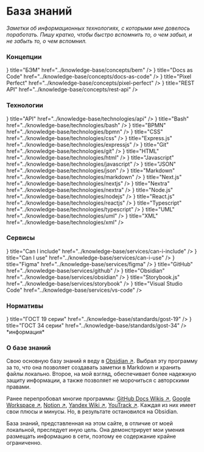 
# База знаний

*Заметки об информационных технологиях, с которыми мне довелось поработать. Пишу кратко, чтобы быстро вспомнить то, о чем забыл, и не забыть то, о чем вспомнил.*

### Концепции

<Cards num={3}>
	<Cards.Card 
		arrow
		icon={<svg xmlns="http://www.w3.org/2000/svg"	fill="none"	viewBox="0 0 24 24" strokeWidth="1.5" stroke="currentColor"> <path	strokeLinecap="round" strokeLinejoin="round" d="M15.75 17.25v3.375c0 .621-.504 1.125-1.125 1.125h-9.75a1.125 1.125 0 01-1.125-1.125V7.875c0-.621.504-1.125 1.125-1.125H6.75a9.06 9.06 0 011.5.124m7.5 10.376h3.375c.621 0 1.125-.504 1.125-1.125V11.25c0-4.46-3.243-8.161-7.5-8.876a9.06 9.06 0 00-1.5-.124H9.375c-.621 0-1.125.504-1.125 1.125v3.5m7.5 10.375H9.375a1.125 1.125 0 01-1.125-1.125v-9.25m12 6.625v-1.875a3.375 3.375 0 00-3.375-3.375h-1.5a1.125 1.125 0 01-1.125-1.125v-1.5a3.375 3.375 0 00-3.375-3.375H9.75"/></svg>}
    title="БЭМ"
    href="../knowledge-base/concepts/bem"
  />
	<Cards.Card 
		arrow
		icon={<svg xmlns="http://www.w3.org/2000/svg"	fill="none"	viewBox="0 0 24 24" strokeWidth="1.5" stroke="currentColor"> <path	strokeLinecap="round" strokeLinejoin="round" d="M15.75 17.25v3.375c0 .621-.504 1.125-1.125 1.125h-9.75a1.125 1.125 0 01-1.125-1.125V7.875c0-.621.504-1.125 1.125-1.125H6.75a9.06 9.06 0 011.5.124m7.5 10.376h3.375c.621 0 1.125-.504 1.125-1.125V11.25c0-4.46-3.243-8.161-7.5-8.876a9.06 9.06 0 00-1.5-.124H9.375c-.621 0-1.125.504-1.125 1.125v3.5m7.5 10.375H9.375a1.125 1.125 0 01-1.125-1.125v-9.25m12 6.625v-1.875a3.375 3.375 0 00-3.375-3.375h-1.5a1.125 1.125 0 01-1.125-1.125v-1.5a3.375 3.375 0 00-3.375-3.375H9.75"/></svg>}
    title="Docs as Code"
    href="../knowledge-base/concepts/docs-as-code"
  />
	<Cards.Card 
		arrow
		icon={<svg xmlns="http://www.w3.org/2000/svg"	fill="none"	viewBox="0 0 24 24"	strokeWidth="1.5" stroke="currentColor">	<path	strokeLinecap="round" strokeLinejoin="round" d="M6 6.878V6a2.25 2.25 0 012.25-2.25h7.5A2.25 2.25 0 0118 6v.878m-12 0c.235-.083.487-.128.75-.128h10.5c.263 0 .515.045.75.128m-12 0A2.25 2.25 0 004.5 9v.878m13.5-3A2.25 2.25 0 0119.5 9v.878m0 0a2.246 2.246 0 00-.75-.128H5.25c-.263 0-.515.045-.75.128m15 0A2.25 2.25 0 0121 12v6a2.25 2.25 0 01-2.25 2.25H5.25A2.25 2.25 0 013 18v-6c0-.98.626-1.813 1.5-2.122"/></svg>} 
    title="Pixel Perfect"
    href="../knowledge-base/concepts/pixel-perfect"
  />
	<Cards.Card 
		arrow
		icon={<svg xmlns="http://www.w3.org/2000/svg"	fill="none"	viewBox="0 0 24 24"	strokeWidth="1.5" stroke="currentColor">	<path	strokeLinecap="round" strokeLinejoin="round" d="M6 6.878V6a2.25 2.25 0 012.25-2.25h7.5A2.25 2.25 0 0118 6v.878m-12 0c.235-.083.487-.128.75-.128h10.5c.263 0 .515.045.75.128m-12 0A2.25 2.25 0 004.5 9v.878m13.5-3A2.25 2.25 0 0119.5 9v.878m0 0a2.246 2.246 0 00-.75-.128H5.25c-.263 0-.515.045-.75.128m15 0A2.25 2.25 0 0121 12v6a2.25 2.25 0 01-2.25 2.25H5.25A2.25 2.25 0 013 18v-6c0-.98.626-1.813 1.5-2.122"/></svg>} 
    title="REST API"
    href="../knowledge-base/concepts/rest-api"
  />
</Cards>

### Технологии

<Cards num={3}>
	<Cards.Card 
		arrow
		icon={<svg xmlns="http://www.w3.org/2000/svg"	fill="none"	viewBox="0 0 24 24"	strokeWidth="1.5" stroke="currentColor">	<path	strokeLinecap="round" strokeLinejoin="round" d="M6 6.878V6a2.25 2.25 0 012.25-2.25h7.5A2.25 2.25 0 0118 6v.878m-12 0c.235-.083.487-.128.75-.128h10.5c.263 0 .515.045.75.128m-12 0A2.25 2.25 0 004.5 9v.878m13.5-3A2.25 2.25 0 0119.5 9v.878m0 0a2.246 2.246 0 00-.75-.128H5.25c-.263 0-.515.045-.75.128m15 0A2.25 2.25 0 0121 12v6a2.25 2.25 0 01-2.25 2.25H5.25A2.25 2.25 0 013 18v-6c0-.98.626-1.813 1.5-2.122"/></svg>} 
    title="API"
    href="../knowledge-base/technologies/api"
  />
		<Cards.Card 
		arrow
		icon={<svg xmlns="http://www.w3.org/2000/svg"	fill="none"	viewBox="0 0 24 24"	strokeWidth="1.5" stroke="currentColor">	<path	strokeLinecap="round" strokeLinejoin="round" d="M6 6.878V6a2.25 2.25 0 012.25-2.25h7.5A2.25 2.25 0 0118 6v.878m-12 0c.235-.083.487-.128.75-.128h10.5c.263 0 .515.045.75.128m-12 0A2.25 2.25 0 004.5 9v.878m13.5-3A2.25 2.25 0 0119.5 9v.878m0 0a2.246 2.246 0 00-.75-.128H5.25c-.263 0-.515.045-.75.128m15 0A2.25 2.25 0 0121 12v6a2.25 2.25 0 01-2.25 2.25H5.25A2.25 2.25 0 013 18v-6c0-.98.626-1.813 1.5-2.122"/></svg>} 
    title="Bash"
    href="../knowledge-base/technologies/bash"
  />
	<Cards.Card 
		arrow
		icon={<svg xmlns="http://www.w3.org/2000/svg"	fill="none"	viewBox="0 0 24 24"	strokeWidth="1.5" stroke="currentColor">	<path	strokeLinecap="round" strokeLinejoin="round" d="M6 6.878V6a2.25 2.25 0 012.25-2.25h7.5A2.25 2.25 0 0118 6v.878m-12 0c.235-.083.487-.128.75-.128h10.5c.263 0 .515.045.75.128m-12 0A2.25 2.25 0 004.5 9v.878m13.5-3A2.25 2.25 0 0119.5 9v.878m0 0a2.246 2.246 0 00-.75-.128H5.25c-.263 0-.515.045-.75.128m15 0A2.25 2.25 0 0121 12v6a2.25 2.25 0 01-2.25 2.25H5.25A2.25 2.25 0 013 18v-6c0-.98.626-1.813 1.5-2.122"/></svg>} 
    title="BPMN"
    href="../knowledge-base/technologies/bpmn"
  />
		<Cards.Card 
		arrow
		icon={<svg xmlns="http://www.w3.org/2000/svg"	fill="none"	viewBox="0 0 24 24"	strokeWidth="1.5" stroke="currentColor">	<path	strokeLinecap="round" strokeLinejoin="round" d="M6 6.878V6a2.25 2.25 0 012.25-2.25h7.5A2.25 2.25 0 0118 6v.878m-12 0c.235-.083.487-.128.75-.128h10.5c.263 0 .515.045.75.128m-12 0A2.25 2.25 0 004.5 9v.878m13.5-3A2.25 2.25 0 0119.5 9v.878m0 0a2.246 2.246 0 00-.75-.128H5.25c-.263 0-.515.045-.75.128m15 0A2.25 2.25 0 0121 12v6a2.25 2.25 0 01-2.25 2.25H5.25A2.25 2.25 0 013 18v-6c0-.98.626-1.813 1.5-2.122"/></svg>} 
    title="CSS"
    href="../knowledge-base/technologies/css"
  />
		<Cards.Card 
		arrow
		icon={<svg xmlns="http://www.w3.org/2000/svg"	fill="none"	viewBox="0 0 24 24"	strokeWidth="1.5" stroke="currentColor">	<path	strokeLinecap="round" strokeLinejoin="round" d="M6 6.878V6a2.25 2.25 0 012.25-2.25h7.5A2.25 2.25 0 0118 6v.878m-12 0c.235-.083.487-.128.75-.128h10.5c.263 0 .515.045.75.128m-12 0A2.25 2.25 0 004.5 9v.878m13.5-3A2.25 2.25 0 0119.5 9v.878m0 0a2.246 2.246 0 00-.75-.128H5.25c-.263 0-.515.045-.75.128m15 0A2.25 2.25 0 0121 12v6a2.25 2.25 0 01-2.25 2.25H5.25A2.25 2.25 0 013 18v-6c0-.98.626-1.813 1.5-2.122"/></svg>} 
    title="Express.js"
    href="../knowledge-base/technologies/expressjs"
  />
	<Cards.Card 
		arrow
		icon={<svg xmlns="http://www.w3.org/2000/svg"	fill="none"	viewBox="0 0 24 24" strokeWidth="1.5" stroke="currentColor"> <path	strokeLinecap="round" strokeLinejoin="round" d="M15.75 17.25v3.375c0 .621-.504 1.125-1.125 1.125h-9.75a1.125 1.125 0 01-1.125-1.125V7.875c0-.621.504-1.125 1.125-1.125H6.75a9.06 9.06 0 011.5.124m7.5 10.376h3.375c.621 0 1.125-.504 1.125-1.125V11.25c0-4.46-3.243-8.161-7.5-8.876a9.06 9.06 0 00-1.5-.124H9.375c-.621 0-1.125.504-1.125 1.125v3.5m7.5 10.375H9.375a1.125 1.125 0 01-1.125-1.125v-9.25m12 6.625v-1.875a3.375 3.375 0 00-3.375-3.375h-1.5a1.125 1.125 0 01-1.125-1.125v-1.5a3.375 3.375 0 00-3.375-3.375H9.75"/></svg>}
    title="Git"
    href="../knowledge-base/technologies/git"
  />
	<Cards.Card 
		arrow
		icon={<svg xmlns="http://www.w3.org/2000/svg"	fill="none"	viewBox="0 0 24 24"	strokeWidth="1.5" stroke="currentColor">	<path	strokeLinecap="round" strokeLinejoin="round" d="M6 6.878V6a2.25 2.25 0 012.25-2.25h7.5A2.25 2.25 0 0118 6v.878m-12 0c.235-.083.487-.128.75-.128h10.5c.263 0 .515.045.75.128m-12 0A2.25 2.25 0 004.5 9v.878m13.5-3A2.25 2.25 0 0119.5 9v.878m0 0a2.246 2.246 0 00-.75-.128H5.25c-.263 0-.515.045-.75.128m15 0A2.25 2.25 0 0121 12v6a2.25 2.25 0 01-2.25 2.25H5.25A2.25 2.25 0 013 18v-6c0-.98.626-1.813 1.5-2.122"/></svg>} 
    title="HTML"
    href="../knowledge-base/technologies/html"
  />
	<Cards.Card 
		arrow
		icon={<svg xmlns="http://www.w3.org/2000/svg"	fill="none"	viewBox="0 0 24 24"	strokeWidth="1.5" stroke="currentColor">	<path	strokeLinecap="round" strokeLinejoin="round" d="M6 6.878V6a2.25 2.25 0 012.25-2.25h7.5A2.25 2.25 0 0118 6v.878m-12 0c.235-.083.487-.128.75-.128h10.5c.263 0 .515.045.75.128m-12 0A2.25 2.25 0 004.5 9v.878m13.5-3A2.25 2.25 0 0119.5 9v.878m0 0a2.246 2.246 0 00-.75-.128H5.25c-.263 0-.515.045-.75.128m15 0A2.25 2.25 0 0121 12v6a2.25 2.25 0 01-2.25 2.25H5.25A2.25 2.25 0 013 18v-6c0-.98.626-1.813 1.5-2.122"/></svg>} 
    title="Javascript"
    href="../knowledge-base/technologies/javascript"
  />
	<Cards.Card 
		arrow
		icon={<svg xmlns="http://www.w3.org/2000/svg"	fill="none"	viewBox="0 0 24 24"	strokeWidth="1.5" stroke="currentColor">	<path	strokeLinecap="round" strokeLinejoin="round" d="M6 6.878V6a2.25 2.25 0 012.25-2.25h7.5A2.25 2.25 0 0118 6v.878m-12 0c.235-.083.487-.128.75-.128h10.5c.263 0 .515.045.75.128m-12 0A2.25 2.25 0 004.5 9v.878m13.5-3A2.25 2.25 0 0119.5 9v.878m0 0a2.246 2.246 0 00-.75-.128H5.25c-.263 0-.515.045-.75.128m15 0A2.25 2.25 0 0121 12v6a2.25 2.25 0 01-2.25 2.25H5.25A2.25 2.25 0 013 18v-6c0-.98.626-1.813 1.5-2.122"/></svg>} 
    title="JSON"
    href="../knowledge-base/technologies/json"
  />
	<Cards.Card 
		arrow
		icon={<svg xmlns="http://www.w3.org/2000/svg"	fill="none"	viewBox="0 0 24 24"	strokeWidth="1.5" stroke="currentColor">	<path	strokeLinecap="round" strokeLinejoin="round" d="M6 6.878V6a2.25 2.25 0 012.25-2.25h7.5A2.25 2.25 0 0118 6v.878m-12 0c.235-.083.487-.128.75-.128h10.5c.263 0 .515.045.75.128m-12 0A2.25 2.25 0 004.5 9v.878m13.5-3A2.25 2.25 0 0119.5 9v.878m0 0a2.246 2.246 0 00-.75-.128H5.25c-.263 0-.515.045-.75.128m15 0A2.25 2.25 0 0121 12v6a2.25 2.25 0 01-2.25 2.25H5.25A2.25 2.25 0 013 18v-6c0-.98.626-1.813 1.5-2.122"/></svg>} 
    title="Markdown"
    href="../knowledge-base/technologies/markdown"
  />
	<Cards.Card 
		arrow
		icon={<svg xmlns="http://www.w3.org/2000/svg"	fill="none"	viewBox="0 0 24 24"	strokeWidth="1.5" stroke="currentColor">	<path	strokeLinecap="round" strokeLinejoin="round" d="M6 6.878V6a2.25 2.25 0 012.25-2.25h7.5A2.25 2.25 0 0118 6v.878m-12 0c.235-.083.487-.128.75-.128h10.5c.263 0 .515.045.75.128m-12 0A2.25 2.25 0 004.5 9v.878m13.5-3A2.25 2.25 0 0119.5 9v.878m0 0a2.246 2.246 0 00-.75-.128H5.25c-.263 0-.515.045-.75.128m15 0A2.25 2.25 0 0121 12v6a2.25 2.25 0 01-2.25 2.25H5.25A2.25 2.25 0 013 18v-6c0-.98.626-1.813 1.5-2.122"/></svg>} 
    title="Next.js"
    href="../knowledge-base/technologies/nextjs"
  />
	<Cards.Card 
		arrow
		icon={<svg xmlns="http://www.w3.org/2000/svg"	fill="none"	viewBox="0 0 24 24"	strokeWidth="1.5" stroke="currentColor">	<path	strokeLinecap="round" strokeLinejoin="round" d="M6 6.878V6a2.25 2.25 0 012.25-2.25h7.5A2.25 2.25 0 0118 6v.878m-12 0c.235-.083.487-.128.75-.128h10.5c.263 0 .515.045.75.128m-12 0A2.25 2.25 0 004.5 9v.878m13.5-3A2.25 2.25 0 0119.5 9v.878m0 0a2.246 2.246 0 00-.75-.128H5.25c-.263 0-.515.045-.75.128m15 0A2.25 2.25 0 0121 12v6a2.25 2.25 0 01-2.25 2.25H5.25A2.25 2.25 0 013 18v-6c0-.98.626-1.813 1.5-2.122"/></svg>} 
    title="Nextra"
    href="../knowledge-base/technologies/nextra"
  />
	<Cards.Card 
		arrow
		icon={<svg xmlns="http://www.w3.org/2000/svg"	fill="none"	viewBox="0 0 24 24"	strokeWidth="1.5" stroke="currentColor">	<path	strokeLinecap="round" strokeLinejoin="round" d="M6 6.878V6a2.25 2.25 0 012.25-2.25h7.5A2.25 2.25 0 0118 6v.878m-12 0c.235-.083.487-.128.75-.128h10.5c.263 0 .515.045.75.128m-12 0A2.25 2.25 0 004.5 9v.878m13.5-3A2.25 2.25 0 0119.5 9v.878m0 0a2.246 2.246 0 00-.75-.128H5.25c-.263 0-.515.045-.75.128m15 0A2.25 2.25 0 0121 12v6a2.25 2.25 0 01-2.25 2.25H5.25A2.25 2.25 0 013 18v-6c0-.98.626-1.813 1.5-2.122"/></svg>} 
    title="Node.js"
    href="../knowledge-base/technologies/nodejs"
  />
	<Cards.Card 
		arrow
		icon={<svg xmlns="http://www.w3.org/2000/svg"	fill="none"	viewBox="0 0 24 24"	strokeWidth="1.5" stroke="currentColor">	<path	strokeLinecap="round" strokeLinejoin="round" d="M6 6.878V6a2.25 2.25 0 012.25-2.25h7.5A2.25 2.25 0 0118 6v.878m-12 0c.235-.083.487-.128.75-.128h10.5c.263 0 .515.045.75.128m-12 0A2.25 2.25 0 004.5 9v.878m13.5-3A2.25 2.25 0 0119.5 9v.878m0 0a2.246 2.246 0 00-.75-.128H5.25c-.263 0-.515.045-.75.128m15 0A2.25 2.25 0 0121 12v6a2.25 2.25 0 01-2.25 2.25H5.25A2.25 2.25 0 013 18v-6c0-.98.626-1.813 1.5-2.122"/></svg>} 
    title="React.js"
    href="../knowledge-base/technologies/reactjs"
  />
		<Cards.Card 
		arrow
		icon={<svg xmlns="http://www.w3.org/2000/svg"	fill="none"	viewBox="0 0 24 24"	strokeWidth="1.5" stroke="currentColor">	<path	strokeLinecap="round" strokeLinejoin="round" d="M6 6.878V6a2.25 2.25 0 012.25-2.25h7.5A2.25 2.25 0 0118 6v.878m-12 0c.235-.083.487-.128.75-.128h10.5c.263 0 .515.045.75.128m-12 0A2.25 2.25 0 004.5 9v.878m13.5-3A2.25 2.25 0 0119.5 9v.878m0 0a2.246 2.246 0 00-.75-.128H5.25c-.263 0-.515.045-.75.128m15 0A2.25 2.25 0 0121 12v6a2.25 2.25 0 01-2.25 2.25H5.25A2.25 2.25 0 013 18v-6c0-.98.626-1.813 1.5-2.122"/></svg>} 
    title="Typescript"
    href="../knowledge-base/technologies/typescript"
  />
		<Cards.Card 
		arrow
		icon={<svg xmlns="http://www.w3.org/2000/svg"	fill="none"	viewBox="0 0 24 24"	strokeWidth="1.5" stroke="currentColor">	<path	strokeLinecap="round" strokeLinejoin="round" d="M6 6.878V6a2.25 2.25 0 012.25-2.25h7.5A2.25 2.25 0 0118 6v.878m-12 0c.235-.083.487-.128.75-.128h10.5c.263 0 .515.045.75.128m-12 0A2.25 2.25 0 004.5 9v.878m13.5-3A2.25 2.25 0 0119.5 9v.878m0 0a2.246 2.246 0 00-.75-.128H5.25c-.263 0-.515.045-.75.128m15 0A2.25 2.25 0 0121 12v6a2.25 2.25 0 01-2.25 2.25H5.25A2.25 2.25 0 013 18v-6c0-.98.626-1.813 1.5-2.122"/></svg>} 
    title="UML"
    href="../knowledge-base/technologies/uml"
  />
		<Cards.Card 
		arrow
		icon={<svg xmlns="http://www.w3.org/2000/svg"	fill="none"	viewBox="0 0 24 24"	strokeWidth="1.5" stroke="currentColor">	<path	strokeLinecap="round" strokeLinejoin="round" d="M6 6.878V6a2.25 2.25 0 012.25-2.25h7.5A2.25 2.25 0 0118 6v.878m-12 0c.235-.083.487-.128.75-.128h10.5c.263 0 .515.045.75.128m-12 0A2.25 2.25 0 004.5 9v.878m13.5-3A2.25 2.25 0 0119.5 9v.878m0 0a2.246 2.246 0 00-.75-.128H5.25c-.263 0-.515.045-.75.128m15 0A2.25 2.25 0 0121 12v6a2.25 2.25 0 01-2.25 2.25H5.25A2.25 2.25 0 013 18v-6c0-.98.626-1.813 1.5-2.122"/></svg>} 
    title="XML"
    href="../knowledge-base/technologies/xml"
  />
</Cards>

### Сервисы

<Cards num={3}>
	<Cards.Card 
		arrow
		icon={<svg xmlns="http://www.w3.org/2000/svg"	fill="none"	viewBox="0 0 24 24" strokeWidth="1.5" stroke="currentColor"> <path	strokeLinecap="round" strokeLinejoin="round" d="M15.75 17.25v3.375c0 .621-.504 1.125-1.125 1.125h-9.75a1.125 1.125 0 01-1.125-1.125V7.875c0-.621.504-1.125 1.125-1.125H6.75a9.06 9.06 0 011.5.124m7.5 10.376h3.375c.621 0 1.125-.504 1.125-1.125V11.25c0-4.46-3.243-8.161-7.5-8.876a9.06 9.06 0 00-1.5-.124H9.375c-.621 0-1.125.504-1.125 1.125v3.5m7.5 10.375H9.375a1.125 1.125 0 01-1.125-1.125v-9.25m12 6.625v-1.875a3.375 3.375 0 00-3.375-3.375h-1.5a1.125 1.125 0 01-1.125-1.125v-1.5a3.375 3.375 0 00-3.375-3.375H9.75"/></svg>}
    title="Can I include"
    href="../knowledge-base/services/can-i-include"
  />
	<Cards.Card 
		arrow
		icon={<svg xmlns="http://www.w3.org/2000/svg"	fill="none"	viewBox="0 0 24 24" strokeWidth="1.5" stroke="currentColor"> <path	strokeLinecap="round" strokeLinejoin="round" d="M15.75 17.25v3.375c0 .621-.504 1.125-1.125 1.125h-9.75a1.125 1.125 0 01-1.125-1.125V7.875c0-.621.504-1.125 1.125-1.125H6.75a9.06 9.06 0 011.5.124m7.5 10.376h3.375c.621 0 1.125-.504 1.125-1.125V11.25c0-4.46-3.243-8.161-7.5-8.876a9.06 9.06 0 00-1.5-.124H9.375c-.621 0-1.125.504-1.125 1.125v3.5m7.5 10.375H9.375a1.125 1.125 0 01-1.125-1.125v-9.25m12 6.625v-1.875a3.375 3.375 0 00-3.375-3.375h-1.5a1.125 1.125 0 01-1.125-1.125v-1.5a3.375 3.375 0 00-3.375-3.375H9.75"/></svg>}
    title="Can I use"
    href="../knowledge-base/services/can-i-use"
  />
	<Cards.Card 
		arrow
		icon={<svg xmlns="http://www.w3.org/2000/svg"	fill="none"	viewBox="0 0 24 24" strokeWidth="1.5" stroke="currentColor"> <path	strokeLinecap="round" strokeLinejoin="round" d="M15.75 17.25v3.375c0 .621-.504 1.125-1.125 1.125h-9.75a1.125 1.125 0 01-1.125-1.125V7.875c0-.621.504-1.125 1.125-1.125H6.75a9.06 9.06 0 011.5.124m7.5 10.376h3.375c.621 0 1.125-.504 1.125-1.125V11.25c0-4.46-3.243-8.161-7.5-8.876a9.06 9.06 0 00-1.5-.124H9.375c-.621 0-1.125.504-1.125 1.125v3.5m7.5 10.375H9.375a1.125 1.125 0 01-1.125-1.125v-9.25m12 6.625v-1.875a3.375 3.375 0 00-3.375-3.375h-1.5a1.125 1.125 0 01-1.125-1.125v-1.5a3.375 3.375 0 00-3.375-3.375H9.75"/></svg>}
    title="Figma"
    href="../knowledge-base/services/figma"
  />
	<Cards.Card 
		arrow
		icon={<svg xmlns="http://www.w3.org/2000/svg"	fill="none"	viewBox="0 0 24 24"	strokeWidth="1.5" stroke="currentColor">	<path	strokeLinecap="round" strokeLinejoin="round" d="M6 6.878V6a2.25 2.25 0 012.25-2.25h7.5A2.25 2.25 0 0118 6v.878m-12 0c.235-.083.487-.128.75-.128h10.5c.263 0 .515.045.75.128m-12 0A2.25 2.25 0 004.5 9v.878m13.5-3A2.25 2.25 0 0119.5 9v.878m0 0a2.246 2.246 0 00-.75-.128H5.25c-.263 0-.515.045-.75.128m15 0A2.25 2.25 0 0121 12v6a2.25 2.25 0 01-2.25 2.25H5.25A2.25 2.25 0 013 18v-6c0-.98.626-1.813 1.5-2.122"/></svg>} 
    title="GitHub"
    href="../knowledge-base/services/github"
  />
		<Cards.Card 
		arrow
		icon={<svg xmlns="http://www.w3.org/2000/svg"	fill="none"	viewBox="0 0 24 24"	strokeWidth="1.5" stroke="currentColor">	<path	strokeLinecap="round" strokeLinejoin="round" d="M6 6.878V6a2.25 2.25 0 012.25-2.25h7.5A2.25 2.25 0 0118 6v.878m-12 0c.235-.083.487-.128.75-.128h10.5c.263 0 .515.045.75.128m-12 0A2.25 2.25 0 004.5 9v.878m13.5-3A2.25 2.25 0 0119.5 9v.878m0 0a2.246 2.246 0 00-.75-.128H5.25c-.263 0-.515.045-.75.128m15 0A2.25 2.25 0 0121 12v6a2.25 2.25 0 01-2.25 2.25H5.25A2.25 2.25 0 013 18v-6c0-.98.626-1.813 1.5-2.122"/></svg>} 
    title="Obsidian"
    href="../knowledge-base/services/obsidian"
  />
		<Cards.Card 
		arrow
		icon={<svg xmlns="http://www.w3.org/2000/svg"	fill="none"	viewBox="0 0 24 24"	strokeWidth="1.5" stroke="currentColor">	<path	strokeLinecap="round" strokeLinejoin="round" d="M6 6.878V6a2.25 2.25 0 012.25-2.25h7.5A2.25 2.25 0 0118 6v.878m-12 0c.235-.083.487-.128.75-.128h10.5c.263 0 .515.045.75.128m-12 0A2.25 2.25 0 004.5 9v.878m13.5-3A2.25 2.25 0 0119.5 9v.878m0 0a2.246 2.246 0 00-.75-.128H5.25c-.263 0-.515.045-.75.128m15 0A2.25 2.25 0 0121 12v6a2.25 2.25 0 01-2.25 2.25H5.25A2.25 2.25 0 013 18v-6c0-.98.626-1.813 1.5-2.122"/></svg>} 
    title="Storybook.js"
    href="../knowledge-base/services/storybook"
  />
		<Cards.Card 
		arrow
		icon={<svg xmlns="http://www.w3.org/2000/svg"	fill="none"	viewBox="0 0 24 24"	strokeWidth="1.5" stroke="currentColor">	<path	strokeLinecap="round" strokeLinejoin="round" d="M6 6.878V6a2.25 2.25 0 012.25-2.25h7.5A2.25 2.25 0 0118 6v.878m-12 0c.235-.083.487-.128.75-.128h10.5c.263 0 .515.045.75.128m-12 0A2.25 2.25 0 004.5 9v.878m13.5-3A2.25 2.25 0 0119.5 9v.878m0 0a2.246 2.246 0 00-.75-.128H5.25c-.263 0-.515.045-.75.128m15 0A2.25 2.25 0 0121 12v6a2.25 2.25 0 01-2.25 2.25H5.25A2.25 2.25 0 013 18v-6c0-.98.626-1.813 1.5-2.122"/></svg>} 
    title="Visual Studio Code"
    href="../knowledge-base/services/vs-code"
  />
</Cards>

### Нормативы

<Cards num={3}>
	<Cards.Card 
		arrow
		icon={<svg xmlns="http://www.w3.org/2000/svg"	fill="none"	viewBox="0 0 24 24"	strokeWidth="1.5" stroke="currentColor">	<path	strokeLinecap="round" strokeLinejoin="round" d="M6 6.878V6a2.25 2.25 0 012.25-2.25h7.5A2.25 2.25 0 0118 6v.878m-12 0c.235-.083.487-.128.75-.128h10.5c.263 0 .515.045.75.128m-12 0A2.25 2.25 0 004.5 9v.878m13.5-3A2.25 2.25 0 0119.5 9v.878m0 0a2.246 2.246 0 00-.75-.128H5.25c-.263 0-.515.045-.75.128m15 0A2.25 2.25 0 0121 12v6a2.25 2.25 0 01-2.25 2.25H5.25A2.25 2.25 0 013 18v-6c0-.98.626-1.813 1.5-2.122"/></svg>} 
    title="ГОСТ 19 серии"
    href="../knowledge-base/standards/gost-19"
  />
		<Cards.Card 
		arrow
		icon={<svg xmlns="http://www.w3.org/2000/svg"	fill="none"	viewBox="0 0 24 24"	strokeWidth="1.5" stroke="currentColor">	<path	strokeLinecap="round" strokeLinejoin="round" d="M6 6.878V6a2.25 2.25 0 012.25-2.25h7.5A2.25 2.25 0 0118 6v.878m-12 0c.235-.083.487-.128.75-.128h10.5c.263 0 .515.045.75.128m-12 0A2.25 2.25 0 004.5 9v.878m13.5-3A2.25 2.25 0 0119.5 9v.878m0 0a2.246 2.246 0 00-.75-.128H5.25c-.263 0-.515.045-.75.128m15 0A2.25 2.25 0 0121 12v6a2.25 2.25 0 01-2.25 2.25H5.25A2.25 2.25 0 013 18v-6c0-.98.626-1.813 1.5-2.122"/></svg>} 
    title="ГОСТ 34 серии"
    href="../knowledge-base/standards/gost-34"
  />
</Cards>

<br />
<Callout type="info">
*информация*

### О базе знаний

Свою основную базу знаний я веду в [Obsidian ↗](https://obsidian.md). Выбрал эту программу за то, что она позволяет создавать заметки в Markdown и хранить файлы локально. Второе, на мой взгляд, обеспечивает более надежную защиту информации, а также позволяет не морочиться с авторскими правами.

Ранее перепробовал многие программы: [GitHub Docs Wikis ↗](https://docs.github.com/ru/communities/documenting-your-project-with-wikis/about-wikis), [Google Workspace ↗](https://workspace.google.com), [Notion ↗](https://www.notion.so), [Yandex Wiki ↗](https://yandex.cloud/ru/docs/wiki/), [YouTrack ↗](https://www.jetbrains.com/ru-ru/youtrack/). Каждая из них имеет свои плюсы и минусы. Но, в результате остановился на Obsidian.

База знаний, представленная на этом сайте, в отличие от моей локальной, преследует иную цель. Она демонстрирует мои умения размещать информацию в сети, поэтому ее содержание крайне ограниченно.
</Callout>